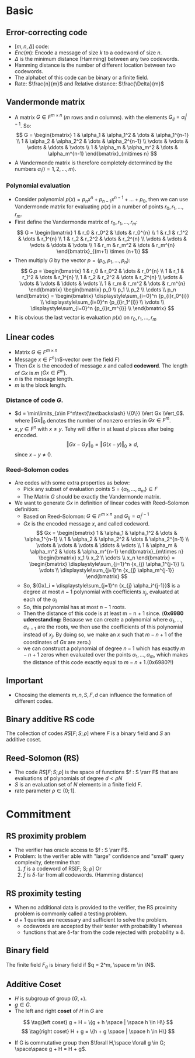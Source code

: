 # Basic
## Error-correcting code
- $[m, n , \Delta]$ code:
- $Enc(m)$: Encode a message of size $k$ to a codeword of size $n$.
- $\Delta$ is the minimum distance (Hamming) between any two codewords.
- Hamming distance is the number of different location between two codewords.
- The alphabet of this code can be binary or a finite field.
- Rate: $\frac{n}{m}$ and Relative distance:  $\frac{\Delta}{m}$

##  Vandermonde matrix
- A matrix $G \in F^{m \times n}$ ($m$ rows and $n$ columns). with the elements $G_{ij} = \alpha_i^{j-1}$. So:
$$
G =
\begin{bmatrix}
   1 & \alpha_1 & \alpha_1^2 & \dots & \alpha_1^{n-1} \\
   1 & \alpha_2 & \alpha_2^2 & \dots & \alpha_2^{n-1} \\
   \vdots & \vdots & \vdots & \ddots & \vdots \\
   1 & \alpha_m & \alpha_m^2 & \dots & \alpha_m^{n-1}
\end{bmatrix}_{m\times n}
$$
- A Vandermonde matrix is ​​therefore completely determined by the numbers $\alpha_{i}(i=1,2,\ldots ,m)$.
### Polynomial evaluation
- Consider polynomial $p(x) = p_nx^n + p_{n-1}x^{n-1}+\dots + p_0$, then we can use Vandermonde matrix for evaluating $p(x)$ in a number of points $r_0, r_1, \dots, r_m$.
- First define the Vandermonde matrix of $r_0, r_1, \dots, r_m$:
$$
G =
\begin{bmatrix}
   1 & r_0 & r_0^2 & \dots & r_0^{n} \\
   1 & r_1 & r_1^2 & \dots & r_1^{n} \\
   1 & r_2 & r_2^2 & \dots & r_2^{n} \\
   \vdots & \vdots & \vdots & \ddots & \vdots \\
   1 & r_m & r_m^2 & \dots & r_m^{n}
\end{bmatrix}_{(m+1) \times (n+1)}
$$
- Then multiply $G$ by the vector $p = (p_0, p_1, \dots,p_n)$:
 $$
G.p =
\begin{bmatrix}
   1 & r_0 & r_0^2 & \dots & r_0^{n} \\
   1 & r_1 & r_1^2 & \dots & r_1^{n} \\
   1 & r_2 & r_2^2 & \dots & r_2^{n} \\
   \vdots & \vdots & \vdots & \ddots & \vdots \\
   1 & r_m & r_m^2 & \dots & r_m^{n}
\end{bmatrix}
\begin{bmatrix}
   p_0 \\
   p_1 \\
   p_2 \\
   \cdots \\
   p_n 
\end{bmatrix}
=
\begin{bmatrix}
   \displaystyle\sum_{i=0}^n {p_{i}r_0^{i}} \\
   \displaystyle\sum_{i=0}^n {p_{i}r_1^{i}} \\
   \vdots \\
   \displaystyle\sum_{i=0}^n {p_{i}r_m^{i}} \\
\end{bmatrix}
$$
- It is obvious the last vector is evaluation $p(x)$ on $r_0, r_1, \dots, r_m$

## Linear codes
- Matrix $G \in F^{m \times n}$
- Message $x \in F^{n} ($n$-vector over the field $F$)
- Then $Gx$ is the encoded of message $x$ and called **codeword**. The length of $Gx$ is $m$ ($Gx \in F^m$).
- $n$ is the message length.
- $m$ is the block length.

### Distance of code $G$.
- $d = \min\limits_{x\in F^n\text{\textbackslash} \{0\}} \Vert Gx \Vert_0$. where $\Vert Gx \Vert_0$ denotes the number of nonzero entries in $Gx \in F^m$.
- $x, y \in F^n$ with $x \not = y$. Tehy will differ in at least $d$ places after being encoded.
$$
\Vert Gx - Gy \Vert_0 = \Vert G(x-y) \Vert_0 \geqslant d,
$$
since $x-y \not = 0$.

### Reed–Solomon codes
- Are codes with some extra properties as below:
   - Pick any subset of evaluation points S = $\{\alpha_1, \dots, \alpha_m\} \subseteq F$
   - The Matrix $G$ should be exactly the Vandermonde matrix.
- We want to generate $Gx$ in definition of linear codes with Reed–Solomon definition:
    - Based on Reed–Solomon: $G \in F^{m×n}$ and $G_{ij} = α_{i}^{j−1}$
    - $Gx$ is the encoded message $x$, and called codeword.
    $$
    Gx = 
    \begin{bmatrix}
        1 & \alpha_1 & \alpha_1^2 & \dots & \alpha_1^{n-1} \\
        1 & \alpha_2 & \alpha_2^2 & \dots & \alpha_2^{n-1} \\
        \vdots & \vdots & \vdots & \ddots & \vdots \\
        1 & \alpha_m & \alpha_m^2 & \dots & \alpha_m^{n-1}
    \end{bmatrix}_{m\times n}
    \begin{bmatrix}
        x_1 \\
        x_2 \\
        \cdots \\
        x_n 
    \end{bmatrix}
    =
    \begin{bmatrix}
        \displaystyle\sum_{j=1}^n {x_{j} \alpha_1^{j-1}} \\
        \vdots \\
        \displaystyle\sum_{j=1}^n {x_{j} \alpha_m^{j-1}}
    \end{bmatrix}
    $$
    - So, $(Gx)_i = \displaystyle\sum_{j=1}^n {x_{j} \alpha_i^{j-1}}$ is a degree at most $n-1$ polynomial with coefficients $x_j$, evaluated at each of the $\alpha_i$
    - So, this polynomial has at most $n-1$ roots.
    - Then the distance of this code is at least m − n + 1 since. (**0x6980 uderestanding:** Because we can create a polynomial where $\alpha_1, \dots, \alpha_{n-1}$ are the roots, we then use the coefficients of this polynomial instead of $x_j$. By doing so, we make an $x$ such that $m-n+1$ of the coordinates of $Gx$ are zero.)
    - we can construct a polynomial of degree $n-1$ which has exactly $m-n+1$ zeros when evaluated over the points $\alpha_1,\dots, \alpha_m$, which makes the distance of this code exactly equal to $m-n+1$.(0x6980?!)

## Important
- Choosing the elements $m, n, S, F, d$ can influence the formation of different codes.

## Binary additive RS code
The collection of codes $RS[F; S; ρ]$ where $F$ is a binary field and $S$ an additive coset. 

## Reed-Solomon (RS)
- The code $RS[F; S; ρ]$ is the space of functions $f : S \rarr F$ that are evaluations of polynomials of degree $d < ρN$
- $S$ is an evaluation set of $N$ elements in a finite field $F$.
- rate parameter $ρ \in \lparen 0; 1\rbrack$.

# Commitment
## RS proximity problem
- The verifier has oracle access to $f : S \rarr F$.
- Problem: Is the verifier able with "large" confidence and "small" query complexity, determine that:
    1. $f$ is a codeword of RS[F; S; ρ] Or
    2. $f$ is $\delta$-far from all codewords.  (Hamming distance)

## RS proximity testing
- When no additional data is provided to the verifier, the RS proximity problem is commonly called a testing problem.
- $d + 1$ queries are necessary and sufficient to solve the problem.
    - codewords are accepted by their tester with probability 1 whereas 
    - functions that are δ-far from the code rejected with probability ≥ δ.

## Binary field
The finite field $F_q$ is binary field if $q = 2^m, \space m \in \N$.

## Additive Coset
- $H$ is subgroup of group $(G, +)$.
- $g \in G$.
- The left and right **coset** of $H$ in $G$ are

$$
\tag{left coset}
g + H = \{g + h \space | \space h \in H\}
$$
$$
\tag{right coset}
H + g = \{h + g \space | \space h \in H\}
$$
- If G is commutative group then $\forall H,\space \forall g \in G; \space\space g + H = H + g$.
